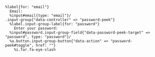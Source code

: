 ```haml
%label{for: "email"}
  Email:
  %input#email{type: "email"}/
.input-group{"data-controller" => "password-peek"}
  %label.input-group-label{for: "password"}
    Enter your password:
  %input#password.input-group-field{"data-password-peek-target" => "password", type: "password"}/
  %a.button.input-group-button{"data-action" => "password-peek#toggle", href: ""}
    %i.far.fa-eye-slash
```